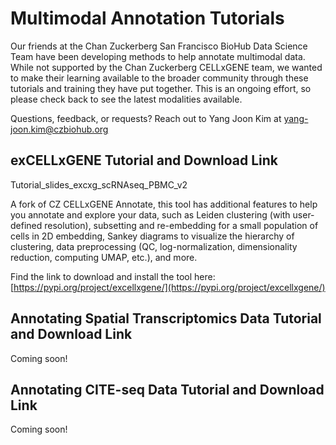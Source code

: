 # Multimodal Annotation Tutorials

Our friends at the Chan Zuckerberg San Francisco BioHub Data Science Team have been developing methods to help annotate multimodal data. While not supported by the Chan Zuckerberg CELLxGENE team, we wanted to make their learning available to the broader community through these tutorials and training they have put together. This is an ongoing effort, so please check back to see the latest modalities available.

Questions, feedback, or requests? Reach out to Yang Joon Kim at [yang-joon.kim@czbiohub.org](yang-joon.kim@czbiohub.org)

## exCELLxGENE Tutorial and Download Link

Tutorial_slides_excxg_scRNAseq_PBMC_v2

<EmbeddedGoogleSlides src="https://docs.google.com/presentation/d/1X-2PDfwTC7bAYvYQuQfvpoTeV9SVXFL99esuHVo8hrE/embed?start=false&loop=false&delayms=3000&slide=id.g210ee07bb6e_0_0" />

A fork of CZ CELLxGENE Annotate, this tool has additional features to help you annotate and explore your data, such as Leiden clustering (with user-defined resolution), subsetting and re-embedding for a small population of cells in 2D embedding, Sankey diagrams to visualize the hierarchy of clustering, data preprocessing (QC, log-normalization, dimensionality reduction, computing UMAP, etc.), and more.

Find the link to download and install the tool here: [https://pypi.org/project/excellxgene/](https://pypi.org/project/excellxgene/)

## Annotating Spatial Transcriptomics Data Tutorial and Download Link

Coming soon!

## Annotating CITE-seq Data Tutorial and Download Link

Coming soon!
